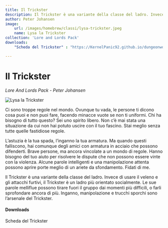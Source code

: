 ```yaml
---
title: Il Trickster
description: Il Trickster è una variante della classe del ladro. Invece di usare il veleno e gli attacchi furtivi, il Trickster è un ladro più orientato socialmente. Le sue parole melliflue possono tirare fuori il gruppo dai momenti più difficili, o farli sprofondare ancora di più.
author: Peter Johansen
image:
    url: /images/homebrew/classi/lysa-trickster.jpeg
    name: Lysa la Trickster
collection: 'Lore and Lords Pack'
downloads:
    "Scheda del Trickster" : "https://KernelPanic92.github.io/dungeonworld-ita/classi/community/Peter%20Johansen/Lore%20and%20Lords%20Pack/trickster.pdf"

---
```


# Il Trickster
*Lore And Lords Pack - Peter Johansen*

![Lysa la Trickster](/images/homebrew/classi/lysa-trickster.jpeg)

Ci sono troppe regole nel mondo. Ovunque tu vada, le persone ti dicono cosa puoi e non puoi fare, facendo minacce vuote se non ti uniformi. Chi ha bisogno di tutto questo? Sei uno spirito libero. Non c’è mai stata una situazione da cui non hai potuto uscire con il tuo fascino. Stai meglio senza tutte quelle fastidiose regole.

L’astuzia è la tua spada, l’inganno la tua armatura. Ma quando questi falliscono, hai comunque degli amici con armatura in acciaio che possono difenderti. Brave persone, ma ancora vincolate a un mondo di regole. Hanno bisogno del tuo aiuto per risolvere le dispute che non possono essere vinte con la violenza. Alcune parole intelligenti e una manipolazione attenta possono aprire porte meglio di un ariete da sfondamento. Fidati di me.

Il Trickster è una variante della classe del ladro. Invece di usare il veleno e gli attacchi furtivi, il Trickster è un ladro più orientato socialmente. Le sue parole melliflue possono tirare fuori il gruppo dai momenti più difficili, o farli sprofondare ancora di più.
Inganno, manipolazione e trucchi sporchi sono l’arsenale del Trickster.

#### Downloads

<DownloadLink href="https://KernelPanic92.github.io/dungeonworld-ita/classi/community/Peter%20Johansen/Lore%20and%20Lords%20Pack/trickster.pdf">Scheda del Trickster</DownloadLink>